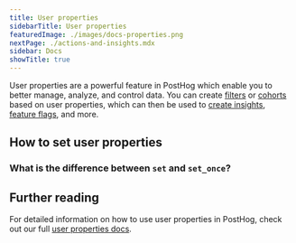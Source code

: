 ```yaml
---
title: User properties
sidebarTitle: User properties
featuredImage: ./images/docs-properties.png
nextPage: ./actions-and-insights.mdx
sidebar: Docs
showTitle: true
---
```



User properties are a powerful feature in PostHog which enable you to better manage, analyze, and control data. You can create [filters](/docs/product-analytics/trends#filtering-events-based-on-properties) or [cohorts](/docs/data/cohorts) based on user properties, which can then be used to [create insights](/docs/product-analytics/insights), [feature flags](/docs/feature-flags), and more. 

## How to set user properties

<UserPropertiesHowToSet/>

### What is the difference between `set` and `set_once`?

<UserPropertiesSetVsSetOnce/>

## Further reading

For detailed information on how to use user properties in PostHog, check out our full [user properties docs]( /docs/data/user-properties).